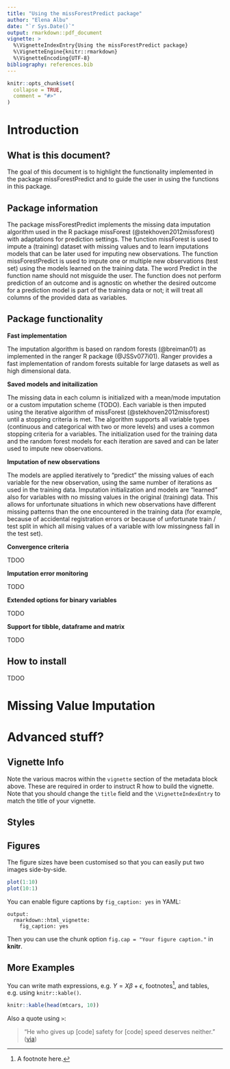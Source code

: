 ```yaml
---
title: "Using the missForestPredict package"
author: "Elena Albu"
date: "`r Sys.Date()`"
output: rmarkdown::pdf_document
vignette: >
  %\VignetteIndexEntry{Using the missForestPredict package}
  %\VignetteEngine{knitr::rmarkdown}
  %\VignetteEncoding{UTF-8}
bibliography: references.bib
---
```


```r
knitr::opts_chunk$set(
  collapse = TRUE,
  comment = "#>"
)
```

# Introduction

## What is this document?

The goal of this document is to highlight the functionality implemented in the package missForestPredict and to guide the user in using the functions in this package.

## Package information

The package missForestPredict implements the missing data imputation algorithm used in the R package missForest (@stekhoven2012missforest) with adaptations for prediction settings. The function missForest is used to impute a (training) dataset with missing values and to learn imputations models that can be later used for imputing new observations. The function missForestPredict is used to impute one or multiple new observations (test set) using the models learned on the training data. The word Predict in the function name should not misguide the user. The function does not perform prediction of an outcome and is agnostic on whether the desired outcome for a prediction model is part of the training data or not; it will treat all columns of the provided data as variables. 

## Package functionality

**Fast implementation**

The imputation algorithm is based on random forests (@breiman01) as implemented in the ranger R package (@JSSv077i01). Ranger provides a fast implementation of random forests suitable for large datasets as well as high dimensional data. 

**Saved models and initailization**

The missing data in each column is initialized with a mean/mode imputation or a custom imputation scheme (TODO). Each variable is then imputed using the iterative algorithm of missForest (@stekhoven2012missforest) until a stopping criteria is met. The algorithm supports all variable types (continuous and categorical with two or more levels) and uses a common stopping criteria for a variables. The initialization used for the training data and the random forest models for each iteration are saved and can be later used to impute new observations. 

**Imputation of new observations**

The models are applied iteratively to "predict" the missing values of each variable for the new observation, using the same number of iterations as used in the training data. Imputation initialization and models are "learned" also for variables with no missing values in the original (training) data. This allows for unfortunate situations in which new observations have different missing patterns than the one encountered in the training data (for example, because of accidental registration errors or because of unfortunate train / test split in which all mising values of a variable with low missingness fall in the test set).

**Convergence criteria**

TDOO

**Imputation error monitoring**

TODO

**Extended options for binary variables**

TODO

**Support for tibble, dataframe and matrix**

TODO

## How to install

TDOO


# Missing Value Imputation

# Advanced stuff?

## Vignette Info

Note the various macros within the `vignette` section of the metadata block above. These are required in order to instruct R how to build the vignette. Note that you should change the `title` field and the `\VignetteIndexEntry` to match the title of your vignette.

## Styles


## Figures

The figure sizes have been customised so that you can easily put two images side-by-side. 

```r
plot(1:10)
plot(10:1)
```

You can enable figure captions by `fig_caption: yes` in YAML:

    output:
      rmarkdown::html_vignette:
        fig_caption: yes

Then you can use the chunk option `fig.cap = "Your figure caption."` in **knitr**.

## More Examples

You can write math expressions, e.g. $Y = X\beta + \epsilon$, footnotes^[A footnote here.], and tables, e.g. using `knitr::kable()`.

```r
knitr::kable(head(mtcars, 10))
```

Also a quote using `>`:

> "He who gives up [code] safety for [code] speed deserves neither."
([via](https://twitter.com/hadleywickham/status/504368538874703872))
